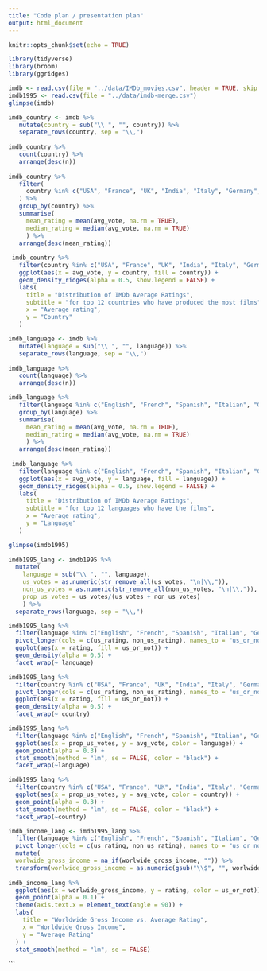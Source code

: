 ```yaml
---
title: "Code plan / presentation plan"
output: html_document
---
```


```r
knitr::opts_chunk$set(echo = TRUE)
```

```r
library(tidyverse)
library(broom)
library(ggridges)
```

```r
imdb <- read.csv(file = "../data/IMDb_movies.csv", header = TRUE, skip = 1, na.strings = c("NA", "", "None"))
imdb1995 <- read.csv(file = "../data/imdb-merge.csv")
glimpse(imdb)
```

```r
imdb_country <- imdb %>%
   mutate(country = sub("\\ ", "", country)) %>%
   separate_rows(country, sep = "\\,")
   
imdb_country %>%
   count(country) %>%
   arrange(desc(n))
 
imdb_country %>%
   filter(
     country %in% c("USA", "France", "UK", "India", "Italy", "Germany", "Japan", "Canada", "Spain", "Hong Kong", "Turkey", "Belgium")
   ) %>%
   group_by(country) %>%
   summarise(
     mean_rating = mean(avg_vote, na.rm = TRUE),
     median_rating = median(avg_vote, na.rm = TRUE)
     ) %>%
   arrange(desc(mean_rating))
 
 imdb_country %>%
   filter(country %in% c("USA", "France", "UK", "India", "Italy", "Germany", "Japan", "Canada", "Spain", "Hong Kong", "Turkey", "Belgium")) %>%
   ggplot(aes(x = avg_vote, y = country, fill = country)) +
   geom_density_ridges(alpha = 0.5, show.legend = FALSE) +
   labs(
     title = "Distribution of IMDb Average Ratings",
     subtitle = "for top 12 countries who have produced the most films",
     x = "Average rating",
     y = "Country"
   )
```

```r
imdb_language <- imdb %>%
   mutate(language = sub("\\ ", "", language)) %>%
   separate_rows(language, sep = "\\,")
   
imdb_language %>%
   count(language) %>%
   arrange(desc(n))

imdb_language %>%
   filter(language %in% c("English", "French", "Spanish", "Italian", "German", "Japanese", "Hindi", "Russian", "Mandarin", "Turkish", "Cantonese", "Korean")) %>%
   group_by(language) %>%
   summarise(
     mean_rating = mean(avg_vote, na.rm = TRUE),
     median_rating = median(avg_vote, na.rm = TRUE)
     ) %>%
   arrange(desc(mean_rating))
 
 imdb_language %>%
   filter(language %in% c("English", "French", "Spanish", "Italian", "German", "Japanese", "Hindi", "Russian", "Mandarin", "Turkish", "Cantonese", "Korean")) %>%
   ggplot(aes(x = avg_vote, y = language, fill = language)) +
   geom_density_ridges(alpha = 0.5, show.legend = FALSE) +
   labs(
     title = "Distribution of IMDb Average Ratings",
     subtitle = "for top 12 languages who have the films",
     x = "Average rating",
     y = "Language"
   )
```


```r
glimpse(imdb1995)
  
imdb1995_lang <- imdb1995 %>%
  mutate(
    language = sub("\\ ", "", language),
    us_votes = as.numeric(str_remove_all(us_votes, "\n|\\,")),
    non_us_votes = as.numeric(str_remove_all(non_us_votes, "\n|\\,")),
    prop_us_votes = us_votes/(us_votes + non_us_votes)
    ) %>%
  separate_rows(language, sep = "\\,") 

imdb1995_lang %>%
  filter(language %in% c("English", "French", "Spanish", "Italian", "German", "Japanese", "Hindi", "Russian", "Mandarin", "Turkish", "Cantonese", "Korean")) %>%
  pivot_longer(cols = c(us_rating, non_us_rating), names_to = "us_or_not", values_to = "rating") %>%
  ggplot(aes(x = rating, fill = us_or_not)) +
  geom_density(alpha = 0.5) +
  facet_wrap(~ language)

```
```r
imdb1995_lang %>%
  filter(country %in% c("USA", "France", "UK", "India", "Italy", "Germany", "Japan", "Canada", "Spain", "Hong Kong", "Turkey", "Belgium")) %>%
  pivot_longer(cols = c(us_rating, non_us_rating), names_to = "us_or_not", values_to = "rating") %>%
  ggplot(aes(x = rating, fill = us_or_not)) +
  geom_density(alpha = 0.5) +
  facet_wrap(~ country)
```

```r
imdb1995_lang %>%
  filter(language %in% c("English", "French", "Spanish", "Italian", "German", "Japanese", "Hindi", "Russian", "Mandarin", "Turkish", "Cantonese", "Korean")) %>%
  ggplot(aes(x = prop_us_votes, y = avg_vote, color = language)) +
  geom_point(alpha = 0.3) +
  stat_smooth(method = "lm", se = FALSE, color = "black") +
  facet_wrap(~language)
```
```r
imdb1995_lang %>%
  filter(country %in% c("USA", "France", "UK", "India", "Italy", "Germany", "Japan", "Canada", "Spain", "Hong Kong", "Turkey", "Belgium")) %>%
  ggplot(aes(x = prop_us_votes, y = avg_vote, color = country)) +
  geom_point(alpha = 0.3) +
  stat_smooth(method = "lm", se = FALSE, color = "black") +
  facet_wrap(~country)
```

```r
imdb_income_lang <- imdb1995_lang %>%
  filter(language %in% c("English", "French", "Spanish", "Italian", "German", "Japanese", "Hindi", "Russian", "Mandarin", "Turkish", "Cantonese", "Korean")) %>%
  pivot_longer(cols = c(us_rating, non_us_rating), names_to = "us_or_not", values_to = "rating") %>%
  mutate( 
  worlwide_gross_income = na_if(worlwide_gross_income, "")) %>%
  transform(worlwide_gross_income = as.numeric(gsub("\\$", "", worlwide_gross_income)))
   
imdb_income_lang %>%
  ggplot(aes(x = worlwide_gross_income, y = rating, color = us_or_not)) +
  geom_point(alpha = 0.1) +
  theme(axis.text.x = element_text(angle = 90)) +
  labs(
    title = "Worldwide Gross Income vs. Average Rating",
    x = "Worldwide Gross Income",
    y = "Average Rating"
  ) +
  stat_smooth(method = "lm", se = FALSE)
```
```
